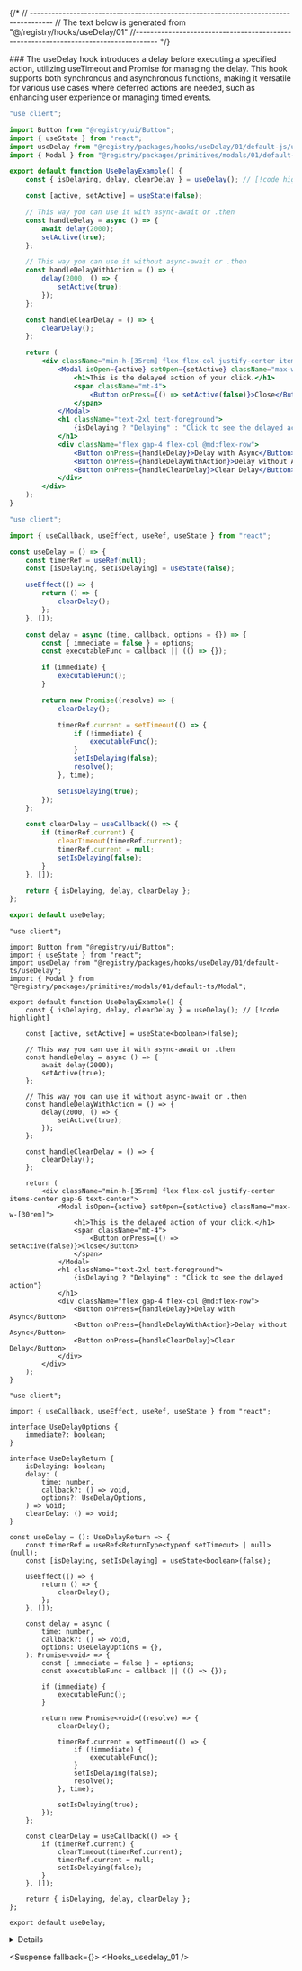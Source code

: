 
{/*
// ------------------------------------------------------------------------------------
    //	The text below is generated from "@/registry/hooks/useDelay/01"
//------------------------------------------------------------------------------------
*/}

<Wrapper>
<Title>useDelay</Title>
### The useDelay hook introduces a delay before executing a specified action, utilizing useTimeout and Promise for managing the delay.  This hook supports both synchronous and asynchronous functions, making it versatile for various use cases where deferred actions are needed, such as enhancing user experience or managing timed events.

<CodeBlock>

```default|js|example.jsx
"use client";

import Button from "@registry/ui/Button";
import { useState } from "react";
import useDelay from "@registry/packages/hooks/useDelay/01/default-js/useDelay";
import { Modal } from "@registry/packages/primitives/modals/01/default-js/Modal";

export default function UseDelayExample() {
	const { isDelaying, delay, clearDelay } = useDelay(); // [!code highlight]

	const [active, setActive] = useState(false);

	// This way you can use it with async-await or .then
	const handleDelay = async () => {
		await delay(2000);
		setActive(true);
	};

	// This way you can use it without async-await or .then
	const handleDelayWithAction = () => {
		delay(2000, () => {
			setActive(true);
		});
	};

	const handleClearDelay = () => {
		clearDelay();
	};

	return (
		<div className="min-h-[35rem] flex flex-col justify-center items-center gap-6 text-center">
			<Modal isOpen={active} setOpen={setActive} className="max-w-[30rem]">
				<h1>This is the delayed action of your click.</h1>
				<span className="mt-4">
					<Button onPress={() => setActive(false)}>Close</Button>
				</span>
			</Modal>
			<h1 className="text-2xl text-foreground">
				{isDelaying ? "Delaying" : "Click to see the delayed action"}
			</h1>
			<div className="flex gap-4 flex-col @md:flex-row">
				<Button onPress={handleDelay}>Delay with Async</Button>
				<Button onPress={handleDelayWithAction}>Delay without Async</Button>
				<Button onPress={handleClearDelay}>Clear Delay</Button>
			</div>
		</div>
	);
}

```

```default|js|useDelay.jsx
"use client";

import { useCallback, useEffect, useRef, useState } from "react";

const useDelay = () => {
	const timerRef = useRef(null);
	const [isDelaying, setIsDelaying] = useState(false);

	useEffect(() => {
		return () => {
			clearDelay();
		};
	}, []);

	const delay = async (time, callback, options = {}) => {
		const { immediate = false } = options;
		const executableFunc = callback || (() => {});

		if (immediate) {
			executableFunc();
		}

		return new Promise((resolve) => {
			clearDelay();

			timerRef.current = setTimeout(() => {
				if (!immediate) {
					executableFunc();
				}
				setIsDelaying(false);
				resolve();
			}, time);

			setIsDelaying(true);
		});
	};

	const clearDelay = useCallback(() => {
		if (timerRef.current) {
			clearTimeout(timerRef.current);
			timerRef.current = null;
			setIsDelaying(false);
		}
	}, []);

	return { isDelaying, delay, clearDelay };
};

export default useDelay;

```

```default|ts|example.tsx
"use client";

import Button from "@registry/ui/Button";
import { useState } from "react";
import useDelay from "@registry/packages/hooks/useDelay/01/default-ts/useDelay";
import { Modal } from "@registry/packages/primitives/modals/01/default-ts/Modal";

export default function UseDelayExample() {
	const { isDelaying, delay, clearDelay } = useDelay(); // [!code highlight]

	const [active, setActive] = useState<boolean>(false);

	// This way you can use it with async-await or .then
	const handleDelay = async () => {
		await delay(2000);
		setActive(true);
	};

	// This way you can use it without async-await or .then
	const handleDelayWithAction = () => {
		delay(2000, () => {
			setActive(true);
		});
	};

	const handleClearDelay = () => {
		clearDelay();
	};

	return (
		<div className="min-h-[35rem] flex flex-col justify-center items-center gap-6 text-center">
			<Modal isOpen={active} setOpen={setActive} className="max-w-[30rem]">
				<h1>This is the delayed action of your click.</h1>
				<span className="mt-4">
					<Button onPress={() => setActive(false)}>Close</Button>
				</span>
			</Modal>
			<h1 className="text-2xl text-foreground">
				{isDelaying ? "Delaying" : "Click to see the delayed action"}
			</h1>
			<div className="flex gap-4 flex-col @md:flex-row">
				<Button onPress={handleDelay}>Delay with Async</Button>
				<Button onPress={handleDelayWithAction}>Delay without Async</Button>
				<Button onPress={handleClearDelay}>Clear Delay</Button>
			</div>
		</div>
	);
}

```

```default|ts|useDelay.tsx
"use client";

import { useCallback, useEffect, useRef, useState } from "react";

interface UseDelayOptions {
	immediate?: boolean;
}

interface UseDelayReturn {
	isDelaying: boolean;
	delay: (
		time: number,
		callback?: () => void,
		options?: UseDelayOptions,
	) => void;
	clearDelay: () => void;
}

const useDelay = (): UseDelayReturn => {
	const timerRef = useRef<ReturnType<typeof setTimeout> | null>(null);
	const [isDelaying, setIsDelaying] = useState<boolean>(false);

	useEffect(() => {
		return () => {
			clearDelay();
		};
	}, []);

	const delay = async (
		time: number,
		callback?: () => void,
		options: UseDelayOptions = {},
	): Promise<void> => {
		const { immediate = false } = options;
		const executableFunc = callback || (() => {});

		if (immediate) {
			executableFunc();
		}

		return new Promise<void>((resolve) => {
			clearDelay();

			timerRef.current = setTimeout(() => {
				if (!immediate) {
					executableFunc();
				}
				setIsDelaying(false);
				resolve();
			}, time);

			setIsDelaying(true);
		});
	};

	const clearDelay = useCallback(() => {
		if (timerRef.current) {
			clearTimeout(timerRef.current);
			timerRef.current = null;
			setIsDelaying(false);
		}
	}, []);

	return { isDelaying, delay, clearDelay };
};

export default useDelay;

```

</CodeBlock>
<Details>


## Options Table

| Name      | Type      | Default | Description                                                            |
| --------- | --------- | ------- | ---------------------------------------------------------------------- |
| immediate | `boolean` | `false` | If `true`, the callback will be executed immediately before the delay. |

## Return Table

| Name       | Type                                                                       | Description                                                                  |
| ---------- | -------------------------------------------------------------------------- | ---------------------------------------------------------------------------- |
| isDelaying | `boolean`                                                                  | Indicates whether the delay is currently active.                             |
| delay      | `(time: number, callback?: () => void, options?: UseDelayOptions) => void` | Initiates a delay for the specified time and optionally executes a callback. |
| clearDelay | `() => void`                                                               | Clears the current delay and stops the timer.                                |

### `delay`

| Name     | Type              | Default | Description                                                            |
| -------- | ----------------- | ------- | ---------------------------------------------------------------------- |
| time     | `number`          | -       | The time in milliseconds for which to delay.                           |
| callback | `() => void`      | -       | Optional function to execute after the delay is complete.              |
| options  | `UseDelayOptions` | `{}`    | Optional configuration for delay behavior (e.g., immediate execution). |

</Details>

<Suspense fallback={<Skeleton className="h-60 rounded-lg" />}>
<Display>
<Hooks_usedelay_01 />
</Display>
</Suspense>

</Wrapper>

